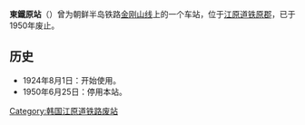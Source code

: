 {{朝鮮半島車站資訊
|公司色 = black
|文字色 = 
|站名 = 東鐵原站
|圖片 = 
|pxl = 
|圖片說明 =
|前一站 = [[四要站|四要]]
|前一站距離 = 1.6
|後一站距離 = 2.8
|後一站 = [[东松站|东松]]
|諺文 = 동철원역
|朝鮮漢字 = 東鐵原驛
|文觀部式 = Dongcheorwon-yeok
|馬-賴式 =Tongch'ŏrwŏn-yŏk
|副站名 = 
|車站編號 = 
|停站路線數 = 
|所屬公司 = [[京城电气株式会社|京城电气株式会社]]
|所屬路線 = [[金刚山线|金刚山线]]
|距離 = 3.2
|起點站 = [[铁原站|铁原]]
|所在地 =[[江原道_(南)|江原道]][[铁原郡_(南)|铁原郡]]
|車站構造 = 地面车站
|月台配置 = 
|啟用年月日 =1924年8月1日 
|廢站年月日 = 1950年6月25日
|上下車人次 = 
|統計年度 = 
|轉車 = 
|備註 = 
|全寬備註 = 
}}

'''東鐵原站'''（{{kor|諺=동철원역|漢=東鐵原驛|羅=Dongcheorwon yeok|f=y}}）曾为朝鲜半岛铁路[[金刚山线|金刚山线]]上的一个车站，位于[[江原道_(南)|江原道]][[铁原郡_(南)|铁原郡]]，已于1950年废止。

== 历史 ==
*1924年8月1日：开始使用。
*1950年6月25日：停用本站。

{{金刚山线}}

[[Category:韩国江原道铁路废站|Category:韩国江原道铁路废站]]